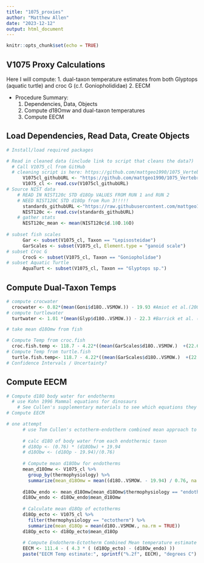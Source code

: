 ```yaml
---
title: "1075_proxies"
author: "Matthew Allen"
date: "2023-12-12"
output: html_document
---
```


```r
knitr::opts_chunk$set(echo = TRUE)
```

## V1075 Proxy Calculations

Here I will compute:
1. dual-taxon temperature estimates from both Glyptops (aquatic turtle) and croc G (c.f. Goniopholididae)
2. EECM


- Procedure Summary:
  1. Dependencies, Data, Objects
  2. Compute d18Omw and dual-taxon temperatures
  3. Compute EECM

## Load Dependencies, Read Data, Create Objects
```r
# Install/load required packages

# Read in cleaned data (include link to script that cleans the data?)
  # Call V1075_cl from GitHub 
  # cleaning script is here: https://github.com/mattgeo1990/1075_Vertebrate_d18Op/blob/main/Code/V1075_d18O.R
      V1075cl_githubURL <- "https://github.com/mattgeo1990/1075_Vertebrate_d18Op/blob/main/Data/V1075_cl.csv"
      V1075_cl <- read.csv(V1075cl_githubURL)
# Source NIST data
    # READ IN NIST120c STD d18Op VALUES FROM RUN 1 and RUN 2
    # NEED NIST120C STD d18Op from Run 3!!!!!
      standards_githubURL <-"https://raw.githubusercontent.com/mattgeo1990/1075_Vertebrate_d18Op/main/Data/V1075_NIST120c.csv"
      NIST120c <- read.csv(standards_githubURL)
    # gather stats
      NIST120c_mean <- mean(NIST120c$d.18O.16O)
    
# subset fish scales
      Gar <- subset(V1075_cl, Taxon == "Lepisosteidae")
      GarScales <- subset(V1075_cl, Element.type = "ganoid scale")
# subset Croc G
      CrocG <- subset(V1075_cl, Taxon == "Goniopholidae")
# subset Aquatic Turtle
      AquaTurt <- subset(V1075_cl, Taxon == "Glyptops sp.")
```

## Compute Dual-Taxon Temps

```r
# compute crocwater
  crocwater <- 0.82*(mean(Goni$d18O..VSMOW.)) - 19.93 #Amiot et al.(2007)
# compute turtlewater
  turtwater <- 1.01 *(mean(Glyp$d18O..VSMOW.)) - 22.3 #Barrick et al. (1999)

# take mean d18Omw from fish

# Compute Temp from croc.fish
  croc.fish.temp <- 118.7 - 4.22*((mean(GarScales$d18O..VSMOW.)  +(22.6 - NIST120c_mean)) - crocwater )
# Compute Temp from turtle.fish
  turtle.fish.temp<- 118.7 - 4.22*((mean(GarScales$d18O..VSMOW.)  +(22.6 - NIST120c_mean)) - turtlewater )
# Confidence Intervals / Uncertainty?
```

## Compute EECM

```r
# Compute d18O body water for endotherms
  # use Kohn 1996 Mammal equations for dinosaurs
    # See Cullen's supplementary materials to see which equations they used
# Compute EECM

# one attempt
      # use Tom Cullen's ectotherm-endotherm combined mean approach to estimate temp (modified from Fricke and Wing, 2005)
      
      # calc d18O of body water from each endothermic taxon
      # d18Op <- (0.76) * (d18Obw) + 19.94
      # d18Obw <- (d18Op - 19.94)/(0.76)
      
      # Compute mean d18Obw for endotherms 
      mean_d18Omw <- V1075_cl %>%
        group_by(thermophysiology) %>%
        summarize(mean_d18Omw = mean((d18O..VSMOW. - 19.94) / 0.76, na.rm = TRUE))
      
      d18Ow_endo <- mean_d18Omw[mean_d18Omw$thermophysiology == "endotherm", ]
      d18Ow_endo <- d18Ow_endo$mean_d18Omw
      
      # Calculate mean d18Op of ectotherms
      d18Op_ecto <- V1075_cl %>%
        filter(thermophysiology == "ectotherm") %>%
        summarize(mean_d18Op = mean(d18O..VSMOW., na.rm = TRUE))
      d18Op_ecto <- d18Op_ecto$mean_d18Op
      
      # Compute Endotherm-Ectotherm Combined Mean temperature estimate
      EECM <- 111.4 - ( 4.3 * ( (d18Op_ecto) - (d18Ow_endo) ))
      paste("EECM Temp estimate:", sprintf("%.2f", EECM), "degrees C")
      
```

